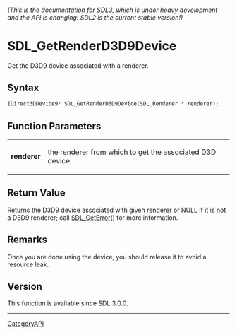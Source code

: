 ====== (This is the documentation for SDL3, which is under heavy development and the API is changing! SDL2 is the current stable version!) ======
= SDL_GetRenderD3D9Device =

Get the D3D9 device associated with a renderer.

== Syntax ==

<syntaxhighlight lang='c'>
IDirect3DDevice9* SDL_GetRenderD3D9Device(SDL_Renderer * renderer);
</syntaxhighlight>

== Function Parameters ==

{|
|'''renderer'''
|the renderer from which to get the associated D3D device
|}

== Return Value ==

Returns the D3D9 device associated with given renderer or NULL if it is not
a D3D9 renderer; call [[SDL_GetError]]() for more information.

== Remarks ==

Once you are done using the device, you should release it to avoid a
resource leak.

== Version ==

This function is available since SDL 3.0.0.

----
[[CategoryAPI]]


